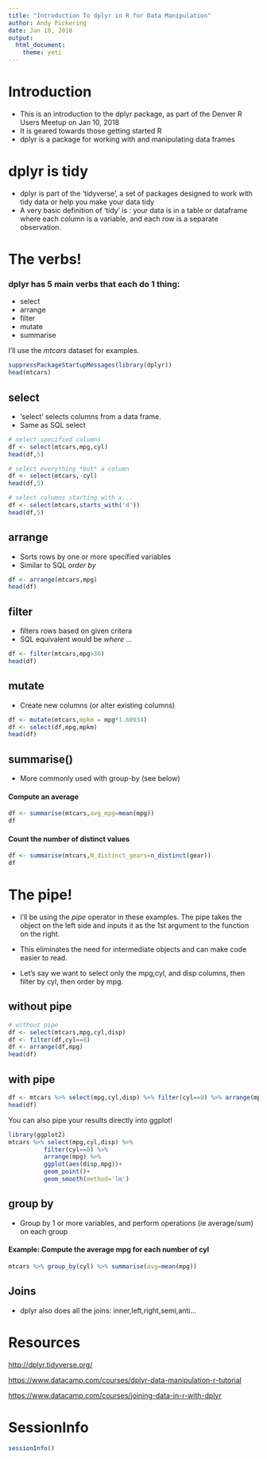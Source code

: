 ```yaml
---
title: "Introduction To dplyr in R for Data Manipulation"
author: Andy Pickering
date: Jan 10, 2018
output: 
  html_document: 
    theme: yeti
---
```



# Introduction
- This is an introduction to the dplyr package, as part of the Denver R Users Meetup on Jan 10, 2018
- It is geared towards those getting started R
- dplyr is a package for working with and manipulating data frames

# dplyr is tidy
- dplyr is part of the 'tidyverse', a set of packages designed to work with tidy data or help you make your data tidy
- A very basic definition of 'tidy' is : your data is in a table or dataframe where each column is a variable, and each row is a separate observation.

# The verbs!
### dplyr has 5 main verbs that each do 1 thing:

- select
- arrange
- filter
- mutate
- summarise


I'll use the *mtcars* dataset for examples.
```r
suppressPackageStartupMessages(library(dplyr))
head(mtcars)
```

## select 

- 'select' selects columns from a data frame.
- Same as SQL select

```r


# select specified columns
df <- select(mtcars,mpg,cyl)
head(df,5)


```

```r
# select everything *but* a column
df <- select(mtcars,-cyl)
head(df,5)

```


```r

# select columns starting with x...
df <- select(mtcars,starts_with('d'))
head(df,5)
```



## arrange
- Sorts rows by one or more specified variables
- Similar to SQL *order by*

```r

df <- arrange(mtcars,mpg)
head(df)

```


## filter
- filters rows based on given critera
- SQL equivalent would be *where ...*

```r

df <- filter(mtcars,mpg>30)
head(df)
```


## mutate
- Create new columns (or alter existing columns)

```r

df <- mutate(mtcars,mpkm = mpg*1.60934)
df <- select(df,mpg,mpkm)
head(df)
```

## summarise()
- More commonly used with group-by (see below)

#### Compute an average
```r

df <- summarise(mtcars,avg_mpg=mean(mpg))
df
```

#### Count the number of distinct values
```r
df <- summarise(mtcars,N_distinct_gears=n_distinct(gear))
df
```



# The pipe!

- I'll be using the *pipe* operator in these examples. The pipe takes the object on the left side and inputs it as the 1st argument to the function on the right. 
- This eliminates the need for intermediate objects and can make code easier to read.

- Let's say we want to select only the mpg,cyl, and disp columns, then filter by cyl, then order by mpg.

## without pipe
```r

# without pipe
df <- select(mtcars,mpg,cyl,disp)
df <- filter(df,cyl==8)
df <- arrange(df,mpg)
head(df)  

```


## with pipe
```r

df <- mtcars %>% select(mpg,cyl,disp) %>% filter(cyl==8) %>% arrange(mpg)
head(df)

```

You can also pipe your results directly into ggplot! 
```r
library(ggplot2)
mtcars %>% select(mpg,cyl,disp) %>%
          filter(cyl==8) %>%
          arrange(mpg) %>%
          ggplot(aes(disp,mpg))+
          geom_point()+
          geom_smooth(method='lm')
```



## group by
- Group by 1 or more variables, and perform operations (ie average/sum) on each group


#### Example: Compute the average mpg for each number of cyl

```r
mtcars %>% group_by(cyl) %>% summarise(avg=mean(mpg))
```


## Joins
- dplyr also does all the joins: inner,left,right,semi,anti...


# Resources

<http://dplyr.tidyverse.org/>

<https://www.datacamp.com/courses/dplyr-data-manipulation-r-tutorial>

<https://www.datacamp.com/courses/joining-data-in-r-with-dplyr>


# SessionInfo
```r
sessionInfo()
```


